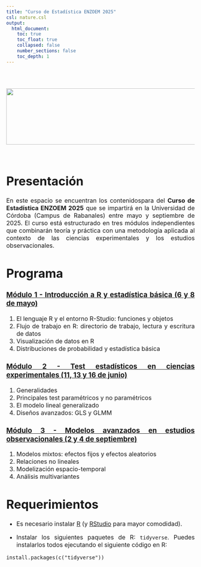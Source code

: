 ```yaml
---
title: "Curso de Estadística ENZOEM 2025"
csl: nature.csl
output: 
  html_document:
    toc: true
    toc_float: true
    collapsed: false
    number_sections: false
    toc_depth: 1
---
```


<style>
body {
text-align: justify}
</style>

<br/>
<br/>
<p align="center">
<img height=150 width=850 src="ENZOEM25.png"> </a>
</p>
<font size="3">
<br/>

 
# **Presentación**

 En este espacio se encuentran los contenidospara del **Curso de Estadística ENZOEM 2025** que se impartirá en la Universidad de Córdoba (Campus de Rabanales) entre mayo y septiembre de 2025. El curso está estructurado en tres módulos independientes que combinarán teoría y práctica con una metodología aplicada al contexto de las ciencias experimentales y los estudios observacionales.
 
# **Programa**

### [Módulo 1 - Introducción a R y estadística básica (6 y 8 de mayo)](https://jabiologo.github.io/web/tutorials/enzoem_1_1.html)

  1. El lenguaje R y el entorno R-Studio: funciones y objetos
  2. Flujo de trabajo en R: directorio de trabajo, lectura y escritura de datos
  3. Visualización de datos en R
  4. Distribuciones de probabilidad y estadística básica
  
### [Módulo 2 - Test estadísticos en ciencias experimentales (11, 13 y 16 de junio)](https://jabiologo.github.io/web/tutorials/enzoem_2.html)

  1. Generalidades
  2. Principales test paramétricos y no paramétricos
  3. El modelo lineal generalizado
  4. Diseños avanzados: GLS y GLMM
  
### [Módulo 3 - Modelos avanzados en estudios observacionales (2 y 4 de septiembre)]()

  1. Modelos mixtos: efectos fijos y efectos aleatorios
  2. Relaciones no lineales
  3. Modelización espacio-temporal
  4. Análisis multivariantes


#  **Requerimientos**

  * Es necesario instalar [R](https://cloud.r-project.org/) (y  [RStudio](https://posit.co/download/rstudio-desktop/#download) para mayor comodidad).

  
  * Instalar los siguientes paquetes de R: `tidyverse`. Puedes instalarlos todos ejecutando el siguiente código en R:

```
install.packages(c("tidyverse"))
```